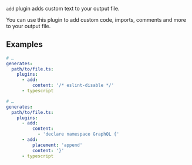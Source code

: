 

<PackageHeader />

`add` plugin adds custom text to your output file.

You can use this plugin to add custom code, imports, comments and more to your output file.

## Examples

```yaml {5-6}
# …
generates:
  path/to/file.ts:
    plugins:
      - add:
          content: '/* eslint-disable */'
      - typescript
```

```yaml {5-10}
# …
generates:
  path/to/file.ts:
    plugins:
      - add:
          content:
            - 'declare namespace GraphQL {'
      - add:
          placement: 'append'
          content: '}'
      - typescript
```

<PackageApiDocs />
